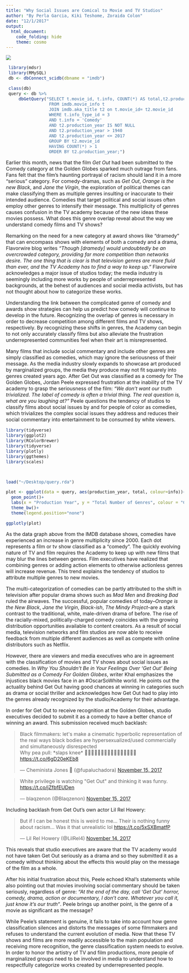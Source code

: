 ```yaml
---
title: "Why Social Issues are Comical to Movie and TV Studios"
author: "By Perla Garcia, Kiki Teshome, Zoraida Colon"
date: "12/1/2017"
output: 
  html_document:
    code_folding: hide
    theme: cosmo
---
```

<style>
body{
  font-size: 16px;
}
</style>
![](http://www.yellmagazine.com/wp-content/uploads/2017/02/getout-thumb.jpg)


```r

 library(mdsr)
 library(RMySQL)
 db <- dbConnect_scidb(dbname = "imdb")

 class(db)
 query <- db %>%
     dbGetQuery("SELECT t.movie_id, t.info, COUNT(*) AS total,t2.production_year
                 FROM imdb.movie_info t
                 JOIN imdb.aka_title t2 on t.movie_id= t2.movie_id
                 WHERE t.info_type_id = 3
                 AND t.info = 'Comedy'
                 AND t2.production_year IS NOT NULL
                 AND t2.production_year > 1940
                 AND t2.production_year <= 2017
                 GROUP BY t2.movie_id
                 HAVING COUNT(*) > 1
                 ORDER BY t2.production_year;")


```

Earlier this month, news that the film *Get Out* had been submitted to the Comedy category at the Golden Globes sparked much outrage from fans. Fans felt that the film’s haunting portrayal of racism should land it in a more “serious” category. For comedy-dramas, such as *Get Out*, *Orange is the new Black*, and *Jane the Virgin*, the exploration of political themes can make classifying them as multiple genres insulting or inaccurate to their intended audience. Comedies that target political and social issues often employ other genres to intensify their message. This multiplicity of genres causes confusion in the TV academy because of the new ideas these movies possess. What does this genre overlap reveal about the way we understand comedy films and TV shows?

Remarking on the need for a new category at award shows like “dramedy” that can encompass shows with elements of both a comedy and a drama, Flavorwire blog writes *“Though [dramedy] would undoubtedly be an overcrowded category, providing far more competition than networks desire. The one thing that is clear is that television genres are more fluid than ever, and the TV Academy has to find a way to keep up.”* Flavorwire acknowledges a major issue of studios today; the media industry is seemingly including more works by people of underrepresented backgrounds, at the behest of audiences and social media activists, but has not thought about how to categorize these works.


Understanding the link between the complicated genre of comedy and awards show strategies can help us predict how comedy will continue to develop in the future. Recognizing the overlap of genres is necessary in order to decrease competition among different films and TV shows, respectively. By recognizing these shifts in genres, the Academy can begin to not only accurately classify films but also alleviate the frustration underrepresented communities feel when their art is misrepresented. 

Many films that include social commentary and include other genres are simply classified as comedies, which may ignore the seriousness of their message. As the media industry slowly expands to showcase art produced by marginalized groups, the media they produce may not fit squarely into genres created years ago. After Get Out was classified as a comedy for The Golden Globes, Jordan Peele expressed frustration at the inability of the TV academy to grasp the seriousness of the film: *“We don’t want our truth trivialized. The label of comedy is often a trivial thing. The real question is, what are you laughing at?”* Peele questions the tendency of studios to classify films about social issues by and for people of color as comedies, which trivializes the complex social issues they address and reduces their social commentary into entertainment to be consumed by white viewers.



```r

library(tidyverse)
library(ggplot2)
library(RColorBrewer)
library(tidyverse)
library(plotly) 
library(ggthemes)
library(scales)



load("~/Desktop/query.rda")

plot <- ggplot(data = query, aes(production_year, total, colour=info))+
  geom_point()+
  labs(x = "Production Year", y = "Total Number of Genres", colour = "Genre", title = "Genre overlap in Comedy" )+
  theme_bw()+
  theme(legend.position="none")

ggplotly(plot)
```



As the data graph above from the IMDB database shows, comedies have experienced an increase in genre multiplicity since 2000. Each dot represents a film or tv show classified as a “comedy”. The quickly evolving nature of TV and film requires the Academy to keep up with new films that may blur the lines between genres. Film executives have realized that combining genres or adding action elements to otherwise actionless genres will increase revenue. This trend explains the tendency of studios to attribute multiple genres to new movies.  

The multi-categorization of comedies can be partly attributed to the shift in television after popular drama shows such as *Mad Men* and *Breaking Bad* ruled the airwaves. The successful, popular comedies of today--*Orange is the New Black*, *Jane the Virgin*,  *Black-ish*, *The Mindy Project*--are a stark contrast to the traditional, white, male-driven drama of before. The rise of the racially-mixed, politically-charged comedy coincides with the growing distribution opportunities available to content creators. As a result of social media, television networks and film studios are now able to receive feedback from multiple different audiences as well as compete with online distributors such as Netflix.

However, there are viewers and media executives who are in agreement with the classification of movies and TV shows about social issues as comedies. In *Why You Shouldn’t Be in Your Feelings Over ‘Get Out’ Being Submitted as a Comedy For Golden Globes*, writer Khal emphasizes the injustices black movies face in an #OscarSoWhite world. He points out the actuality behind Get Out having good chances at winning in categories such as drama or social thriller and acknowledges how Get Out had to play into the genres already recognized by the studio/Academy for their advantage.

In order for Get Out to receive recognition at the Golden Globes, studio executives decided to submit it as a comedy to have a better chance of winning an award. This submission received much backlash:

<blockquote text-align:center; class="twitter-tweet" data-lang="en"><p lang="en" dir="ltr">Black filmmakers: let&#39;s make a cinematic hyperbolic representation of the real ways black bodies are hypersexualized/used commercially and simultaneously disrespected <br>Why pea pull: *slaps knee* 🤣🤣🤣🤣🤣🤣🤣🤣🤣🤣🤣🤣🤣🤣🤣🤣 <a href="https://t.co/6gD20eKEb8">https://t.co/6gD20eKEb8</a></p>&mdash; Cheminista Jones 🔬 (@fupaluchadora) <a href="https://twitter.com/fupaluchadora/status/930641677341077504?ref_src=twsrc%5Etfw">November 15, 2017</a></blockquote> <script async src="https://platform.twitter.com/widgets.js" charset="utf-8"></script> 

<blockquote class="twitter-tweet" data-lang="en"><p lang="en" dir="ltr">White privilege is watching &quot;Get Out&quot; and thinking it was funny. <a href="https://t.co/jZfbfEUDen">https://t.co/jZfbfEUDen</a></p>&mdash; blaqzenon (@Blaqzenon) <a href="https://twitter.com/Blaqzenon/status/930665838297866240?ref_src=twsrc%5Etfw">November 15, 2017</a></blockquote> <script async src="https://platform.twitter.com/widgets.js" charset="utf-8"></script> 

Including backlash from Get Out's own actor Lil Rel Howery:




<blockquote class="twitter-tweet" data-lang="en"><p lang="en" dir="ltr">But if I can be honest this is weird to me... Their is nothing funny about racism... Was it that unrealistic lol <a href="https://t.co/5xSXBmatfP">https://t.co/5xSXBmatfP</a></p>&mdash; Lil Rel Howery (@LilRel4) <a href="https://twitter.com/LilRel4/status/930552925692116994?ref_src=twsrc%5Etfw">November 14, 2017</a></blockquote> <script async src="https://platform.twitter.com/widgets.js" charset="utf-8"></script> 

This reveals that studio executives are aware that the TV academy would not have taken Get Out seriously as a drama and so they submitted it as a comedy without thinking about the effects this would play on the message of the film as a whole.

After his initial frustration about this, Peele echoed Khal’s statements while also pointing out that movies involving social commentary should be taken seriously, regardless of genre: *“At the end of the day, call ‘Get Out’ horror, comedy, drama, action or documentary, I don’t care. Whatever you call it, just know it’s our truth”*.  Peele brings up another point, is the genre of a movie as significant as the message?

While Peele's statement is genuine, it fails to take into account how genre classification silences and distorts the messages of some filmmakers and refuses to understand the current evolution of media. Now that these TV shows and films are more readily accessible to the main population and receiving more recognition, the genre classification system needs to evolve. In order to honor the artistry of TV and film productions, more people of marginalized groups need to be involved in media to understand how to respectfully categorize works created by underrepresented people. 



